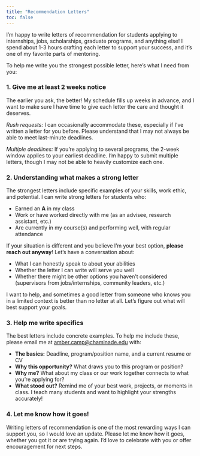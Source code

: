 ```yaml
---
title: "Recommendation Letters"
toc: false
---
```


I'm happy to write letters of recommendation for students applying to internships, jobs, scholarships, graduate programs, and anything else! I spend about 1-3 hours crafting each letter to support your success, and it's one of my favorite parts of mentoring.

To help me write you the strongest possible letter, here's what I need from you:

### 1. Give me at least 2 weeks notice

The earlier you ask, the better! My schedule fills up weeks in advance, and I want to make sure I have time to give each letter the care and thought it deserves.

*Rush requests:* I can occasionally accommodate these, especially if I've written a letter for you before. Please understand that I may not always be able to meet last-minute deadlines.

*Multiple deadlines:* If you're applying to several programs, the 2-week window applies to your earliest deadline. I'm happy to submit multiple letters, though I may not be able to heavily customize each one.

### 2. Understanding what makes a strong letter

The strongest letters include specific examples of your skills, work ethic, and potential. I can write strong letters for students who:

-   Earned an **A** in my class
-   Work or have worked directly with me (as an advisee, research assistant, etc.)
-   Are currently in my course(s) and performing well, with regular attendance

If your situation is different and you believe I'm your best option, **please reach out anyway**! Let's have a conversation about:

-   What I can honestly speak to about your abilities
-   Whether the letter I can write will serve you well
-   Whether there might be other options you haven't considered (supervisors from jobs/internships, community leaders, etc.)

I want to help, and sometimes a good letter from someone who knows you in a limited context is better than no letter at all. Let's figure out what will best support your goals.

### 3. Help me write specifics

The best letters include concrete examples. To help me include these, please email me at [amber.camp\@chaminade.edu](mailto:amber.camp@chaminade.edu) with:

-   **The basics:** Deadline, program/position name, and a current resume or CV
-   **Why this opportunity?** What draws you to this program or position?
-   **Why me?** What about my class or our work together connects to what you're applying for?
-   **What stood out?** Remind me of your best work, projects, or moments in class. I teach many students and want to highlight your strengths accurately!

### 4. Let me know how it goes!

Writing letters of recommendation is one of the most rewarding ways I can support you, so I would love an update. Please let me know how it goes, whether you got it or are trying again. I'd love to celebrate with you or offer encouragement for next steps.
